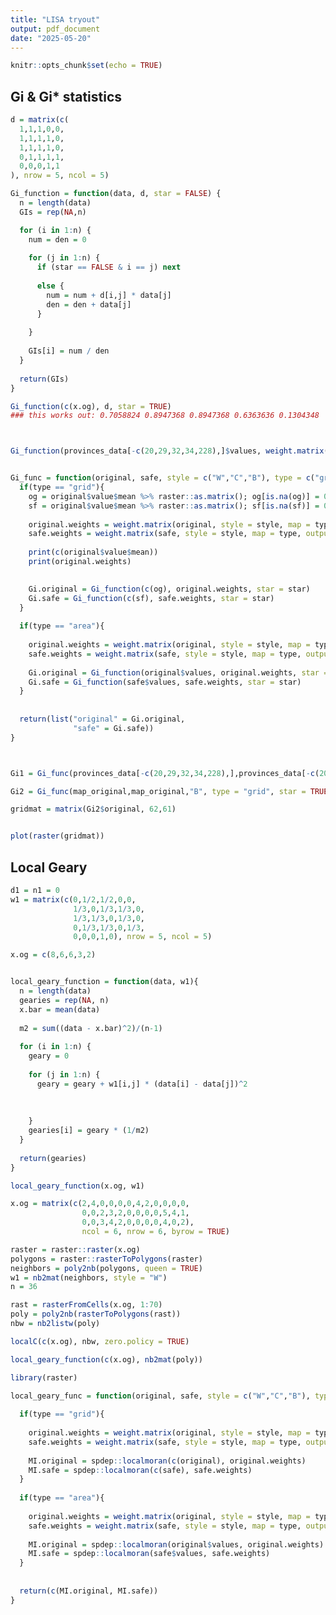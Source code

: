---
title: "LISA tryout"
output: pdf_document
date: "2025-05-20"
---

```{r setup, include=FALSE}
knitr::opts_chunk$set(echo = TRUE)
```



## Gi & Gi* statistics
```{r}
d = matrix(c(
  1,1,1,0,0,
  1,1,1,1,0,
  1,1,1,1,0,
  0,1,1,1,1,
  0,0,0,1,1
), nrow = 5, ncol = 5)

Gi_function = function(data, d, star = FALSE) {
  n = length(data)
  GIs = rep(NA,n)

  for (i in 1:n) {
    num = den = 0
  
    for (j in 1:n) {
      if (star == FALSE & i == j) next
      
      else {
        num = num + d[i,j] * data[j]
        den = den + data[j]
      }
      
    }
  
    GIs[i] = num / den
  }
  
  return(GIs)
}

Gi_function(c(x.og), d, star = TRUE)
### this works out: 0.7058824 0.8947368 0.8947368 0.6363636 0.1304348



Gi_function(provinces_data[-c(20,29,32,34,228),]$values, weight.matrix(provinces_data[-c(20,29,32,34,228),], style = "B", "matrix", "area"), star = TRUE)


Gi_func = function(original, safe, style = c("W","C","B"), type = c("grid", "area"), star = FALSE){
  if(type == "grid"){
    og = original$value$mean %>% raster::as.matrix(); og[is.na(og)] = 0
    sf = original$value$mean %>% raster::as.matrix(); sf[is.na(sf)] = 0
    
    original.weights = weight.matrix(original, style = style, map = type, output = "matrix")
    safe.weights = weight.matrix(safe, style = style, map = type, output = "matrix")
    
    print(c(original$value$mean))
    print(original.weights)

    
    Gi.original = Gi_function(c(og), original.weights, star = star)
    Gi.safe = Gi_function(c(sf), safe.weights, star = star)
  }
  
  if(type == "area"){
    
    original.weights = weight.matrix(original, style = style, map = type, output = "matrix")
    safe.weights = weight.matrix(safe, style = style, map = type, output = "matrix")
    
    Gi.original = Gi_function(original$values, original.weights, star = star)
    Gi.safe = Gi_function(safe$values, safe.weights, star = star)
  }
  
  
  return(list("original" = Gi.original, 
              "safe" = Gi.safe))  
}



Gi1 = Gi_func(provinces_data[-c(20,29,32,34,228),],provinces_data[-c(20,29,32,34,228),],"B", type = "area", star = TRUE)

Gi2 = Gi_func(map_original,map_original,"B", type = "grid", star = TRUE)

gridmat = matrix(Gi2$original, 62,61)


plot(raster(gridmat))

```
 
## Local Geary
```{r}
d1 = n1 = 0
w1 = matrix(c(0,1/2,1/2,0,0,
              1/3,0,1/3,1/3,0,
              1/3,1/3,0,1/3,0,
              0,1/3,1/3,0,1/3,
              0,0,0,1,0), nrow = 5, ncol = 5)

x.og = c(8,6,6,3,2)


local_geary_function = function(data, w1){
  n = length(data)
  gearies = rep(NA, n)
  x.bar = mean(data)
  
  m2 = sum((data - x.bar)^2)/(n-1)
  
  for (i in 1:n) {
    geary = 0
    
    for (j in 1:n) {
      geary = geary + w1[i,j] * (data[i] - data[j])^2
      
      
      
    }
    gearies[i] = geary * (1/m2)
  }
  
  return(gearies)
}

local_geary_function(x.og, w1)

```
```{r}
x.og = matrix(c(2,4,0,0,0,0,4,2,0,0,0,0,
                0,0,2,3,2,0,0,0,0,5,4,1,
                0,0,3,4,2,0,0,0,0,4,0,2),
                ncol = 6, nrow = 6, byrow = TRUE)

raster = raster::raster(x.og)
polygons = raster::rasterToPolygons(raster)
neighbors = poly2nb(polygons, queen = TRUE)
w1 = nb2mat(neighbors, style = "W")
n = 36

rast = rasterFromCells(x.og, 1:70)
poly = poly2nb(rasterToPolygons(rast))
nbw = nb2listw(poly)

localC(c(x.og), nbw, zero.policy = TRUE)

local_geary_function(c(x.og), nb2mat(poly))

library(raster)
```

```{r}
local_geary_func = function(original, safe, style = c("W","C","B"), type = c("grid", "area")){
  
  if(type == "grid"){
    
    original.weights = weight.matrix(original, style = style, map = type, output = "list")
    safe.weights = weight.matrix(safe, style = style, map = type, output = "list")
    
    MI.original = spdep::localmoran(c(original), original.weights)
    MI.safe = spdep::localmoran(c(safe), safe.weights)
  }
  
  if(type == "area"){
    
    original.weights = weight.matrix(original, style = style, map = type, output = "list")
    safe.weights = weight.matrix(safe, style = style, map = type, output = "list")
    
    MI.original = spdep::localmoran(original$values, original.weights)
    MI.safe = spdep::localmoran(safe$values, safe.weights)
  }
  
  
  return(c(MI.original, MI.safe))  
}

```





















































